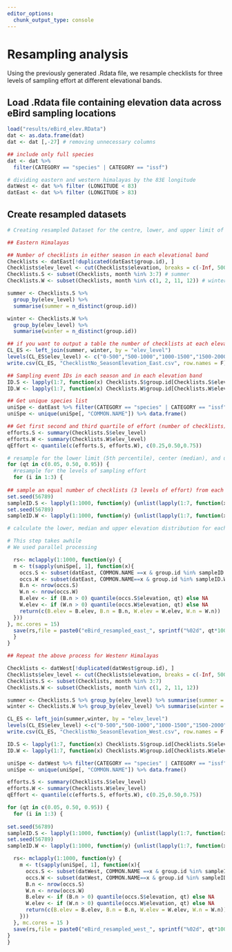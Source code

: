 ```yaml
---
editor_options: 
  chunk_output_type: console
---
```


# Resampling analysis

Using the previously generated .Rdata file, we resample checklists for three levels of sampling effort at different elevational bands.

## Load .Rdata file containing elevation data across eBird sampling locations
```r
load("results/eBird_elev.RData")
dat <- as.data.frame(dat)
dat <- dat [,-27] # removing unnecessary columns

## include only full species
dat <- dat %>%
  filter(CATEGORY == "species" | CATEGORY == "issf")

# dividing eastern and western himalayas by the 83E longitude
datWest <- dat %>% filter (LONGITUDE < 83)
datEast <- dat %>% filter (LONGITUDE > 83)
```

## Create resampled datasets
```r
# Creating resampled Dataset for the centre, lower, and upper limit of a species' elevational distribution for 3 levels of sampling effort (number of checklists)- separately for east and west 

## Eastern Himalayas

## Number of checklists in either season in each elevational band
Checklists <- datEast[!duplicated(datEast$group.id), ]
Checklists$elev_level <- cut(Checklists$elevation, breaks = c(-Inf, 500, 1000, 1500, 2000, 2500, 3000, Inf), labels = 1:7)
Checklists.S <- subset(Checklists, month %in% 3:7) # summer
Checklists.W <- subset(Checklists, month %in% c(1, 2, 11, 12)) # winter

summer <- Checklists.S %>% 
  group_by(elev_level) %>% 
  summarise(summer = n_distinct(group.id))

winter <- Checklists.W %>% 
  group_by(elev_level) %>% 
  summarise(winter = n_distinct(group.id))

## if you want to output a table the number of checklists at each elevation band and season
CL_ES <- left_join(summer, winter, by = "elev_level")
levels(CL_ES$elev_level) <- c("0-500","500-1000","1000-1500","1500-2000","2000-2500","2500-3000",">3000")
write.csv(CL_ES, "ChecklistNo_SeasonElevation_East.csv", row.names = F)

## Sampling event IDs in each season and in each elevation band
ID.S <- lapply(1:7, function(x) Checklists.S$group.id[Checklists.S$elev_level == x])
ID.W <- lapply(1:7, function(x) Checklists.W$group.id[Checklists.W$elev_level == x])

## Get unique species list
uniSpe <- datEast %>% filter(CATEGORY == "species" | CATEGORY == "issf")
uniSpe <- unique(uniSpe[, "COMMON.NAME"]) %>% data.frame()

## Get first second and third quartile of effort (number of checklists) across season and elevation
efforts.S <- summary(Checklists.S$elev_level)
efforts.W <- summary(Checklists.W$elev_level)
qEffort <- quantile(c(efforts.S, efforts.W), c(0.25,0.50,0.75))

# resample for the lower limit (5th percentile), center (median), and upper limit (95th percentile) for a species elevational distribution
for (qt in c(0.05, 0.50, 0.95)) {
  #resample for the levels of sampling effort
  for (i in 1:3) {
    
## sample an equal number of checklists (3 levels of effort) from each elevation band 
set.seed(56789)
sampleID.S <- lapply(1:1000, function(y) {unlist(lapply(1:7, function(x) sample(ID.S[[x]], qEffort[i], replace=T)))})
set.seed(56789)
sampleID.W <- lapply(1:1000, function(y) {unlist(lapply(1:7, function(x) sample(ID.W[[x]], qEffort[i], replace=T)))})

# calculate the lower, median and upper elevation distribution for each bird species in the two seasons

# This step takes awhile
# We used parallel processing

  rs<- mclapply(1:1000, function(y) {
  m <- t(sapply(uniSpe[, 1], function(x){
    occs.S <- subset(datEast, COMMON.NAME ==x & group.id %in% sampleID.S[[y]], select="elevation")
    occs.W <- subset(datEast, COMMON.NAME==x & group.id %in% sampleID.W[[y]], select="elevation")
    B.n <- nrow(occs.S)
    W.n <- nrow(occs.W)
    B.elev <- if (B.n > 0) quantile(occs.S$elevation, qt) else NA
    W.elev <- if (W.n > 0) quantile(occs.W$elevation, qt) else NA
    return(c(B.elev = B.elev, B.n = B.n, W.elev = W.elev, W.n = W.n))
  }))
}, mc.cores = 15)
  save(rs,file = paste0("eBird_resampled_east_", sprintf("%02d", qt*100),".q", i ,".RData"))
  }
}

## Repeat the above process for Westenr Himalayas

Checklists <- datWest[!duplicated(datWest$group.id), ]
Checklists$elev_level <- cut(Checklists$elevation, breaks = c(-Inf, 500, 1000, 1500, 2000, 2500, 3000, Inf), labels = 1:7)
Checklists.S <- subset(Checklists, month %in% 3:7)
Checklists.W <- subset(Checklists, month %in% c(1, 2, 11, 12))

summer <- Checklists.S %>% group_by(elev_level) %>% summarise(summer = n_distinct(group.id))
winter <- Checklists.W %>% group_by(elev_level) %>% summarise(winter = n_distinct(group.id))

CL_ES <- left_join(summer,winter, by = "elev_level")
levels(CL_ES$elev_level) <-c("0-500","500-1000","1000-1500","1500-2000","2000-2500","2500-3000",">3000")
write.csv(CL_ES, "ChecklistNo_SeasonElevation_West.csv", row.names = F )

ID.S <- lapply(1:7, function(x) Checklists.S$group.id[Checklists.S$elev_level == x])
ID.W <- lapply(1:7, function(x) Checklists.W$group.id[Checklists.W$elev_level == x])

uniSpe <- datWest %>% filter(CATEGORY == "species" | CATEGORY == "issf")
uniSpe <- unique(uniSpe[, "COMMON.NAME"]) %>% data.frame()

efforts.S <- summary(Checklists.S$elev_level)
efforts.W <- summary(Checklists.W$elev_level)
qEffort <- quantile(c(efforts.S, efforts.W), c(0.25,0.50,0.75))

for (qt in c(0.05, 0.50, 0.95)) {
  for (i in 1:3) {
    
set.seed(56789)
sampleID.S <- lapply(1:1000, function(y) {unlist(lapply(1:7, function(x) sample(ID.S[[x]], qEffort[i], replace=T)))})
set.seed(56789)
sampleID.W <- lapply(1:1000, function(y) {unlist(lapply(1:7, function(x) sample(ID.W[[x]], qEffort[i], replace=T)))})

  rs<- mclapply(1:1000, function(y) {
    m <- t(sapply(uniSpe[, 1], function(x){
      occs.S <- subset(datWest, COMMON.NAME ==x & group.id %in% sampleID.S[[y]], select="elevation")
      occs.W <- subset(datWest, COMMON.NAME==x & group.id %in% sampleID.W[[y]], select="elevation")
      B.n <- nrow(occs.S)
      W.n <- nrow(occs.W)
      B.elev <- if (B.n > 0) quantile(occs.S$elevation, qt) else NA
      W.elev <- if (W.n > 0) quantile(occs.W$elevation, qt) else NA
      return(c(B.elev = B.elev, B.n = B.n, W.elev = W.elev, W.n = W.n))
    }))
  }, mc.cores = 15 )
  save(rs,file = paste0("eBird_resampled_west_", sprintf("%02d", qt*100),".q", i,".RData"))
}
}
```
